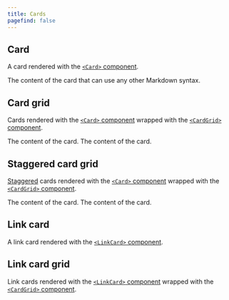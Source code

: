 ```yaml
---
title: Cards
pagefind: false
---
```



## Card

A card rendered with the [`<Card>` component](https://starlight.astro.build/components/cards/).

<Card title="Card title">
  The content of the card that can use any other Markdown syntax.
</Card>

## Card grid

Cards rendered with the [`<Card>` component](https://starlight.astro.build/components/cards/) wrapped with the [`<CardGrid>` component](https://starlight.astro.build/components/card-grids/).

<CardGrid>
  <Card title="Card title" icon="star">
    The content of the card.
  </Card>
  <Card title="Card title" icon="moon">
    The content of the card.
  </Card>
</CardGrid>

## Staggered card grid

[Staggered](https://starlight.astro.build/components/card-grids/#stagger-cards) cards rendered with the [`<Card>` component](https://starlight.astro.build/components/cards/) wrapped with the [`<CardGrid>` component](https://starlight.astro.build/components/card-grids/).

<CardGrid stagger>
  <Card title="Card title" icon="star">
    The content of the card.
  </Card>
  <Card title="Card title" icon="moon">
    The content of the card.
  </Card>
</CardGrid>

## Link card

A link card rendered with the [`<LinkCard>` component](https://starlight.astro.build/components/link-cards/).

<LinkCard
  title="Link title"
  description="The description of the link."
  href="#_"
/>

## Link card grid

Link cards rendered with the [`<LinkCard>` component](https://starlight.astro.build/components/link-cards/) wrapped with the [`<CardGrid>` component](https://starlight.astro.build/components/card-grids/).

<CardGrid>
  <LinkCard title="Link title" href="#_" />
  <LinkCard title="Link title" href="#_" />
</CardGrid>
